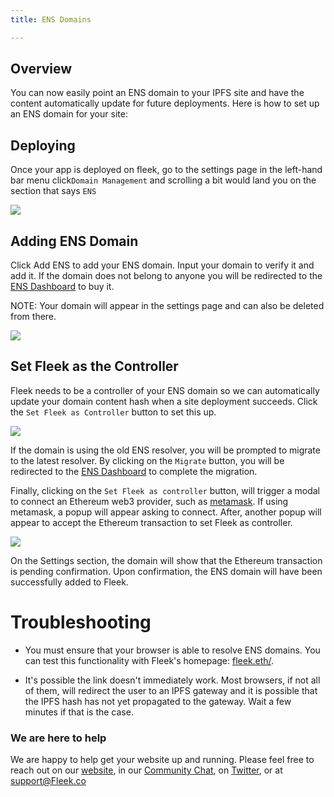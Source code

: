 ```yaml
---
title: ENS Domains

---
```


## Overview

You can now easily point an ENS domain to your IPFS site and have the content automatically update for future deployments. Here is how to set up an ENS domain for your site:

## Deploying

Once your app is deployed on fleek, go to the settings page in the left-hand bar menu click`Domain Management` and scrolling a bit would land you on the section that says `ENS`

![](/images/ens1.png)


## Adding ENS Domain

Click Add ENS to add your ENS domain. Input your domain to verify it and add it. If the domain does not belong to anyone you will be redirected to the [ENS Dashboard](https://app.ens.domains) to buy it.

NOTE: Your domain will appear in the settings page and can also be deleted from there.

![](/images/ens2.png)

## Set Fleek as the Controller

Fleek needs to be a controller of your ENS domain so we can automatically update your domain content hash when a site deployment succeeds. Click the `Set Fleek as Controller` button to set this up.

![](/images/ens3.png)

If the domain is using the old ENS resolver, you will be prompted to migrate to the latest resolver. By clicking on the `Migrate` button, you will be redirected to the [ENS Dashboard](https://app.ens.domains) to complete the migration.

Finally, clicking on the `Set Fleek as controller` button, will trigger a modal to connect an Ethereum web3 provider, such as [metamask](https://metamask.io/). If using metamask, a popup will appear asking to connect. After, another popup will appear to accept the Ethereum transaction to set Fleek as controller.

![](/images/ens4.png)

On the Settings section, the domain will show that the Ethereum transaction is pending confirmation. Upon confirmation, the ENS domain will have been successfully added to Fleek. 

# Troubleshooting
* You must ensure that your browser is able to resolve ENS domains. You can test this functionality with Fleek's homepage: [fleek.eth/](https://fleek.eth/).

* It's possible the link doesn't immediately work. Most browsers, if not all of them, will redirect the user to an IPFS gateway and it is possible that the IPFS hash has not yet propagated to the gateway. Wait a few minutes if that is the case.

### We are here to help

We are happy to help get your website up and running. Please feel free to reach out on our [website](https://Fleek.co), in our [Community Chat](https://join.slack.com/t/fleek-public/shared_invite/zt-bxna7y1d-PbVdut4rgHt5jM6Zjg9g9A), on [Twitter](https://twitter.com/FleekHQ), or at support@Fleek.co